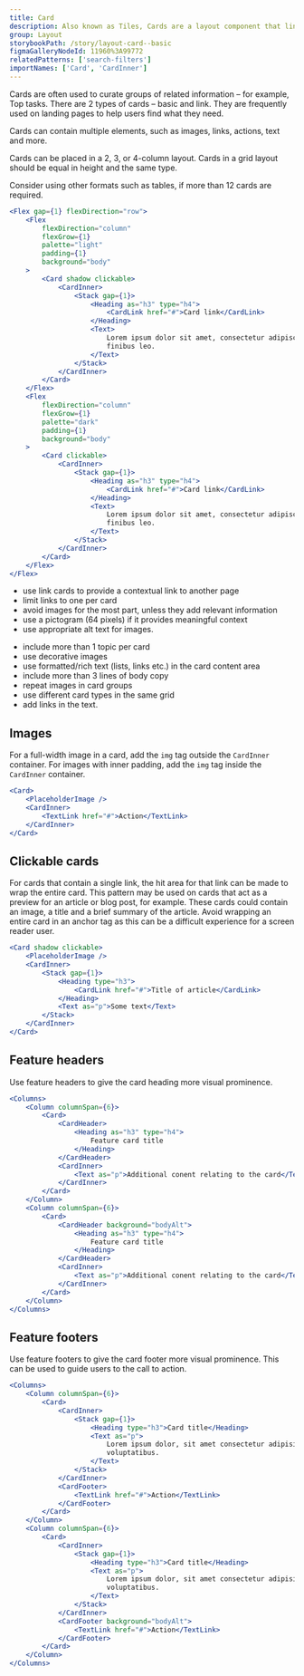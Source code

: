 ```yaml
---
title: Card
description: Also known as Tiles, Cards are a layout component that link to more information on a topic.
group: Layout
storybookPath: /story/layout-card--basic
figmaGalleryNodeId: 11960%3A99772
relatedPatterns: ['search-filters']
importNames: ['Card', 'CardInner']
---
```


Cards are often used to curate groups of related information – for example, Top tasks. There are 2 types of cards – basic and link. They are frequently used on landing pages to help users find what they need.

Cards can contain multiple elements, such as images, links, actions, text and more.

Cards can be placed in a 2, 3, or 4-column layout. Cards in a grid layout should be equal in height and the same type.

Consider using other formats such as tables, if more than 12 cards are required.

```jsx live
<Flex gap={1} flexDirection="row">
	<Flex
		flexDirection="column"
		flexGrow={1}
		palette="light"
		padding={1}
		background="body"
	>
		<Card shadow clickable>
			<CardInner>
				<Stack gap={1}>
					<Heading as="h3" type="h4">
						<CardLink href="#">Card link</CardLink>
					</Heading>
					<Text>
						Lorem ipsum dolor sit amet, consectetur adipiscing elit. Cras non
						finibus leo.
					</Text>
				</Stack>
			</CardInner>
		</Card>
	</Flex>
	<Flex
		flexDirection="column"
		flexGrow={1}
		palette="dark"
		padding={1}
		background="body"
	>
		<Card clickable>
			<CardInner>
				<Stack gap={1}>
					<Heading as="h3" type="h4">
						<CardLink href="#">Card link</CardLink>
					</Heading>
					<Text>
						Lorem ipsum dolor sit amet, consectetur adipiscing elit. Cras non
						finibus leo.
					</Text>
				</Stack>
			</CardInner>
		</Card>
	</Flex>
</Flex>
```

<DoHeading />

- use link cards to provide a contextual link to another page
- limit links to one per card
- avoid images for the most part, unless they add relevant information
- use a pictogram (64 pixels) if it provides meaningful context
- use appropriate alt text for images.

<DontHeading />

- include more than 1 topic per card
- use decorative images
- use formatted/rich text (lists, links etc.) in the card content area
- include more than 3 lines of body copy
- repeat images in card groups
- use different card types in the same grid
- add links in the text.

## Images

For a full-width image in a card, add the `img` tag outside the `CardInner` container. For images with inner padding, add the `img` tag inside the `CardInner` container.

```jsx live
<Card>
	<PlaceholderImage />
	<CardInner>
		<TextLink href="#">Action</TextLink>
	</CardInner>
</Card>
```

## Clickable cards

For cards that contain a single link, the hit area for that link can be made to wrap the entire card. This pattern may be used on cards that act as a preview for an article or blog post, for example. These cards could contain an image, a title and a brief summary of the article. Avoid wrapping an entire card in an anchor tag as this can be a difficult experience for a screen reader user.

```jsx live
<Card shadow clickable>
	<PlaceholderImage />
	<CardInner>
		<Stack gap={1}>
			<Heading type="h3">
				<CardLink href="#">Title of article</CardLink>
			</Heading>
			<Text as="p">Some text</Text>
		</Stack>
	</CardInner>
</Card>
```

## Feature headers

Use feature headers to give the card heading more visual prominence.

```jsx live
<Columns>
	<Column columnSpan={6}>
		<Card>
			<CardHeader>
				<Heading as="h3" type="h4">
					Feature card title
				</Heading>
			</CardHeader>
			<CardInner>
				<Text as="p">Additional conent relating to the card</Text>
			</CardInner>
		</Card>
	</Column>
	<Column columnSpan={6}>
		<Card>
			<CardHeader background="bodyAlt">
				<Heading as="h3" type="h4">
					Feature card title
				</Heading>
			</CardHeader>
			<CardInner>
				<Text as="p">Additional conent relating to the card</Text>
			</CardInner>
		</Card>
	</Column>
</Columns>
```

## Feature footers

Use feature footers to give the card footer more visual prominence. This can be used to guide users to the call to action.

```jsx live
<Columns>
	<Column columnSpan={6}>
		<Card>
			<CardInner>
				<Stack gap={1}>
					<Heading type="h3">Card title</Heading>
					<Text as="p">
						Lorem ipsum dolor, sit amet consectetur adipisicing elit. In,
						voluptatibus.
					</Text>
				</Stack>
			</CardInner>
			<CardFooter>
				<TextLink href="#">Action</TextLink>
			</CardFooter>
		</Card>
	</Column>
	<Column columnSpan={6}>
		<Card>
			<CardInner>
				<Stack gap={1}>
					<Heading type="h3">Card title</Heading>
					<Text as="p">
						Lorem ipsum dolor, sit amet consectetur adipisicing elit. In,
						voluptatibus.
					</Text>
				</Stack>
			</CardInner>
			<CardFooter background="bodyAlt">
				<TextLink href="#">Action</TextLink>
			</CardFooter>
		</Card>
	</Column>
</Columns>
```

